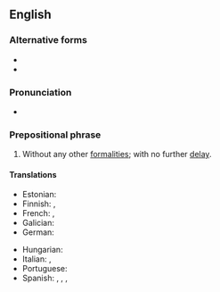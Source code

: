 ==English==

===Alternative forms===
* {{alter|en|without further ado}}
* {{alter|en|without further to-do|without further to do}}

===Pronunciation===
* {{audio|en|En-au-with no further ado.ogg|Audio {{a|AU}}}}

===Prepositional phrase===
{{head|en|prepositional phrase}}

# {{lb|en|idiomatic}} Without any other [[formality|formalities]]; with no further [[delay]].

====Translations====
{{trans-top|with no further delay}}
* Estonian: {{t|et|ilma pikema jututa}}
* Finnish: {{t|fi|[[ilman]] [[enempiä]] [[muodollisuuksia]]}}, {{t|fi|pidemmittä puheitta}}
* French: {{t|fr|[[sans]] [[plus]] [[attendre]]}}, {{t+|fr|sans autre forme de procès}}
* Galician: {{t|gl|sen máis}}
* German: {{t|de|ohne Weiteres}}
{{trans-mid}}
* Hungarian: {{t|hu|minden további nélkül}}
* Italian: {{t|it|senza ulteriori indugi}}, {{qualifier|interjection}} {{t|it|bando alle ciance}}
* Portuguese: {{t|pt|sem mais delongas}}
* Spanish: {{t|es|sin más preámbulos}},  {{t|es|sin más demora}}, {{t|es|sin más dilación}}, {{t|es|sin tardanza}}
{{trans-bottom}}

{{catlangname|en|phrasebook}}